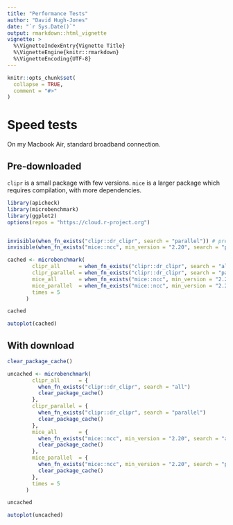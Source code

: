 ```yaml
---
title: "Performance Tests"
author: "David Hugh-Jones"
date: "`r Sys.Date()`"
output: rmarkdown::html_vignette
vignette: >
  %\VignetteIndexEntry{Vignette Title}
  %\VignetteEngine{knitr::rmarkdown}
  %\VignetteEncoding{UTF-8}
---
```


```r
knitr::opts_chunk$set(
  collapse = TRUE,
  comment = "#>"
)
```

# Speed tests

On my Macbook Air, standard broadband connection.

## Pre-downloaded

`clipr` is a small package with few versions. `mice` is a larger package which requires compilation, with more
dependencies.

```r
library(apicheck)
library(microbenchmark)
library(ggplot2)
options(repos = "https://cloud.r-project.org")


invisible(when_fn_exists("clipr::dr_clipr", search = "parallel")) # pre-cache
invisible(when_fn_exists("mice::ncc", min_version = "2.20", search = "parallel")) 

cached <- microbenchmark(
        clipr_all      = when_fn_exists("clipr::dr_clipr", search = "all"),
        clipr_parallel = when_fn_exists("clipr::dr_clipr", search = "parallel"),
        mice_all       = when_fn_exists("mice::ncc", min_version = "2.20", search = "all"),
        mice_parallel  = when_fn_exists("mice::ncc", min_version = "2.20", search = "parallel"),
        times = 5
      )

cached

autoplot(cached)

```

## With download


```r

clear_package_cache()

uncached <- microbenchmark(
        clipr_all      = {
          when_fn_exists("clipr::dr_clipr", search = "all")
          clear_package_cache()
        },
        clipr_parallel = {
          when_fn_exists("clipr::dr_clipr", search = "parallel")
          clear_package_cache()
        },
        mice_all       = {
          when_fn_exists("mice::ncc", min_version = "2.20", search = "all")
          clear_package_cache()
        },
        mice_parallel  = {
          when_fn_exists("mice::ncc", min_version = "2.20", search = "parallel")
          clear_package_cache()
        },
        times = 5
      )

uncached

autoplot(uncached)
```
